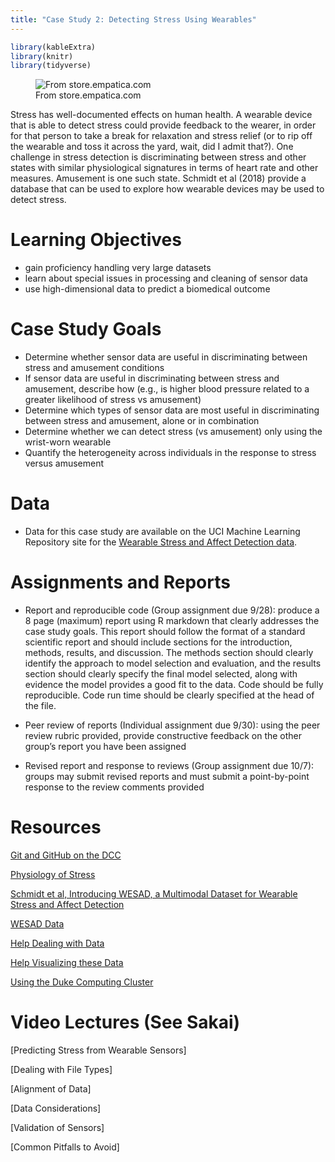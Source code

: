 ```yaml
---
title: "Case Study 2: Detecting Stress Using Wearables"
---
```


```r
library(kableExtra)
library(knitr)
library(tidyverse)
```

![From store.empatica.com](images/empatica.jpg)

Stress has well-documented effects on human health. A wearable device that is able to detect stress could provide feedback to the wearer, in order for that person to take a break for relaxation and stress relief (or to rip off the wearable and toss it across the yard, wait, did I admit that?). One challenge in stress detection is discriminating between stress and other states with similar physiological signatures in terms of heart rate and other measures.  Amusement is one such state.  Schmidt et al (2018) provide a database that can be used to explore how wearable devices may be used to detect stress.

# Learning Objectives

- gain proficiency handling very large datasets
- learn about special issues in processing and cleaning of sensor data
- use high-dimensional data to predict a biomedical outcome

# Case Study Goals

- Determine whether sensor data are useful in discriminating between stress and amusement conditions
- If sensor data are useful in discriminating between stress and amusement, describe how (e.g., is higher blood pressure related to a greater likelihood of stress vs amusement)
- Determine which types of sensor data are most useful in discriminating between stress and amusement, alone or in combination
- Determine whether we can detect stress (vs amusement) only using the wrist-worn wearable
- Quantify the heterogeneity across individuals in the response to stress versus amusement



# Data

- Data for this case study are available on the UCI Machine Learning Repository site for the [Wearable Stress and Affect Detection data](https://archive.ics.uci.edu/ml/datasets/WESAD+%28Wearable+Stress+and+Affect+Detection%29).

# Assignments and Reports

- Report and reproducible code (Group assignment due 9/28): produce a 8 page (maximum) report using R markdown that clearly addresses the case study goals. This report should follow the format of a standard scientific report and should include sections for the introduction, methods, results, and discussion. The methods section should clearly identify the approach to model selection and evaluation, and the results section should clearly specify the final model selected, along with evidence the model provides a good fit to the data. Code should be fully reproducible. Code run time should be clearly specified at the head of the file.

- Peer review of reports (Individual assignment due 9/30): using the peer review rubric provided, provide constructive feedback on the other group's report you have been assigned

- Revised report and response to reviews (Group assignment due 10/7): groups may submit revised reports and must submit a point-by-point response to the review comments provided




# Resources


[Git and GitHub on the DCC](decks/gitdcc.html)

[Physiology of Stress](https://samples.jblearning.com/0763740411/Ch%202_Seaward_Managing%20Stress_5e.pdf)

[Schmidt et al, Introducing WESAD, a Multimodal Dataset for Wearable Stress and Affect Detection](https://doi.org/10.1145/3242969.3242985)

[WESAD Data](https://archive.ics.uci.edu/ml/datasets/WESAD%20%28Wearable%20Stress%20and%20Affect%20Detection%29)

[Help Dealing with Data](https://github.com/brinnaebent/Examples_WESAD)

[Help Visualizing these Data](https://github.com/Big-Ideas-Lab/DBDP/tree/master/DigitalBiomarkers-ExploratoryDataAnalysis/MissingDataAnalysis)

[Using the Duke Computing Cluster](https://rc.duke.edu/dcc/dcc-user-guide/#toc_0 )

# Video Lectures (See Sakai)

[Predicting Stress from Wearable Sensors]

[Dealing with File Types]

[Alignment of Data]

[Data Considerations]

[Validation of Sensors]

[Common Pitfalls to Avoid]



